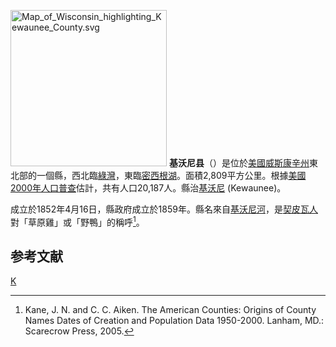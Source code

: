 {{noteTA
|T=zh-hans:基沃尼县 (威斯康辛州);zh-hk:基沃尼縣 (威斯康辛州);zh-tw:基沃尼郡 (威斯康辛州);
|1=zh-hans:县;zh-hk:縣;zh-tw:郡;
}}

[[File:Map_of_Wisconsin_highlighting_Kewaunee_County.svg|250px]]
'''基沃尼县'''（{{lang-en|Kewaunee County}}）是位於[[美國|美國]][[威斯康辛州|威斯康辛州]]東北部的一個縣，西北臨[[綠灣|綠灣]]，東臨[[密西根湖|密西根湖]]。面積2,809平方公里。根據[[美國2000年人口普查|美國2000年人口普查]]估計，共有人口20,187人。縣治[[基沃尼_(威斯康辛州)|基沃尼]] (Kewaunee)。

成立於1852年4月16日，縣政府成立於1859年。縣名來自[[基沃尼河|基沃尼河]]，是[[契皮瓦人|契皮瓦人]]對「草原雞」或「野鴨」的稱呼<ref>Kane, J. N. and C. C. Aiken. The American Counties: Origins of County Names Dates of Creation and Population Data 1950-2000. Lanham, MD.: Scarecrow Press, 2005.</ref>。

==参考文献==
<div class="references-small">
<references />
</div>

[[Category:威斯康辛州行政區劃|K]]